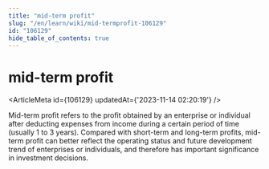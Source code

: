 ```yaml
---
title: "mid-term profit"
slug: "/en/learn/wiki/mid-termprofit-106129"
id: "106129"
hide_table_of_contents: true
---
```



# mid-term profit

<ArticleMeta id={106129} updatedAt={'2023-11-14 02:20:19'} />
<div className='border-solid border-b border-t-0 my-4 border-[var(--ifm-color-gray-300)]' />

Mid-term profit refers to the profit obtained by an enterprise or individual after deducting expenses from income during a certain period of time (usually 1 to 3 years). Compared with short-term and long-term profits, mid-term profit can better reflect the operating status and future development trend of enterprises or individuals, and therefore has important significance in investment decisions.
